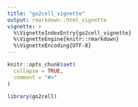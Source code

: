 ```yaml
---
title: "go2cell_vignette"
output: rmarkdown::html_vignette
vignette: >
  %\VignetteIndexEntry{go2cell_vignette}
  %\VignetteEngine{knitr::rmarkdown}
  %\VignetteEncoding{UTF-8}
---
```


```r
knitr::opts_chunk$set(
  collapse = TRUE,
  comment = "#>"
)
```

```r
library(go2cell)
```
